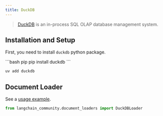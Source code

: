```yaml
---
title: DuckDB
---
```


>[DuckDB](https://duckdb.org/) is an in-process SQL OLAP database management system.

## Installation and Setup

First, you need to install `duckdb` python package.

<CodeGroup>
```bash pip
pip install duckdb
```

```bash uv
uv add duckdb
```
</CodeGroup>

## Document Loader

See a [usage example](/oss/integrations/document_loaders/duckdb).

```python
from langchain_community.document_loaders import DuckDBLoader
```
